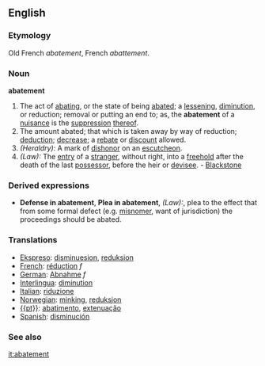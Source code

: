 ==English==
===Etymology===
Old French ''abatement'', French ''abattement''.

===Noun===
'''abatement'''

#The act of [[abating]], or the state of being [[abate]]d; a [[lessening]], [[diminution]], or reduction; removal or putting an end to; as, the '''abatement''' of a [[nuisance]] is the [[suppression]] [[thereof]].
#The amount abated; that which is taken away by way of reduction; [[deduction]]; [[decrease]]; a [[rebate]] or [[discount]] allowed.
#''(Heraldry):'' A mark of [[dishonor]] on an [[escutcheon]].
#''(Law):'' The [[entry]] of a [[stranger]], without right, into a [[freehold]] after the death of the last [[possessor]], before the heir or [[devisee]]. - [[Blackstone]]

===Derived expressions===
*'''Defense in abatement''', '''Plea in abatement''', ''(Law):'', plea to the effect that from some formal defect (e.g. [[misnomer]], want of jurisdiction) the proceedings should be abated.

===Translations===
*[[Ekspreso]]: [[disminuesion]], [[reduksion]] 
*[[French]]: [[réduction]] ''f''
*[[German]]: [[Abnahme]] ''f''
*[[Interlingua]]: [[diminution]]
*[[Italian]]: [[riduzione]]
*[[Norwegian]]: [[minking]], [[reduksjon]]
* [[{{pt}}]]: [[abatimento]], [[extenuação]]
*[[Spanish]]: [[disminución]]

===See also===
{{Wikisource1911Enc|Abatement}}

[[it:abatement]]